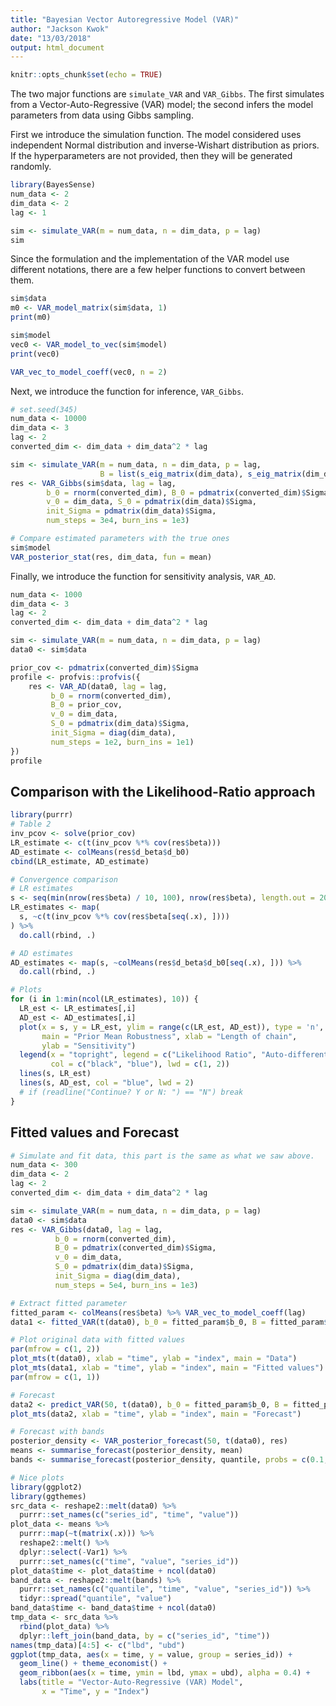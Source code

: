 ```yaml
---
title: "Bayesian Vector Autoregressive Model (VAR)"
author: "Jackson Kwok"
date: "13/03/2018"
output: html_document
---
```


```r
knitr::opts_chunk$set(echo = TRUE)
```

The two major functions are `simulate_VAR` and `VAR_Gibbs`. The first simulates from a Vector-Auto-Regressive (VAR) model; the second infers the model parameters from data using Gibbs sampling.

First we introduce the simulation function. The model considered uses independent Normal distribution and inverse-Wishart distribution as priors. If the hyperparameters are not provided, then they will be generated randomly.
```r
library(BayesSense)
num_data <- 2
dim_data <- 2
lag <- 1

sim <- simulate_VAR(m = num_data, n = dim_data, p = lag)
sim
```


Since the formulation and the implementation of the VAR model use different notations, there are a few helper functions to convert between them.
```r
sim$data
m0 <- VAR_model_matrix(sim$data, 1)
print(m0)
```

```r
sim$model
vec0 <- VAR_model_to_vec(sim$model)
print(vec0)

VAR_vec_to_model_coeff(vec0, n = 2)
```


Next, we introduce the function for inference, `VAR_Gibbs`.
```r
# set.seed(345)
num_data <- 10000
dim_data <- 3
lag <- 2
converted_dim <- dim_data + dim_data^2 * lag

sim <- simulate_VAR(m = num_data, n = dim_data, p = lag,
                    B = list(s_eig_matrix(dim_data), s_eig_matrix(dim_data)))
res <- VAR_Gibbs(sim$data, lag = lag, 
        b_0 = rnorm(converted_dim), B_0 = pdmatrix(converted_dim)$Sigma, 
        v_0 = dim_data, S_0 = pdmatrix(dim_data)$Sigma, 
        init_Sigma = pdmatrix(dim_data)$Sigma, 
        num_steps = 3e4, burn_ins = 1e3)
```

```r
# Compare estimated parameters with the true ones
sim$model
VAR_posterior_stat(res, dim_data, fun = mean)
```


Finally, we introduce the function for sensitivity analysis, `VAR_AD`.
```r
num_data <- 1000
dim_data <- 3
lag <- 2
converted_dim <- dim_data + dim_data^2 * lag

sim <- simulate_VAR(m = num_data, n = dim_data, p = lag)
data0 <- sim$data

prior_cov <- pdmatrix(converted_dim)$Sigma
profile <- profvis::profvis({
    res <- VAR_AD(data0, lag = lag, 
         b_0 = rnorm(converted_dim), 
         B_0 = prior_cov, 
         v_0 = dim_data, 
         S_0 = pdmatrix(dim_data)$Sigma, 
         init_Sigma = diag(dim_data),
         num_steps = 1e2, burn_ins = 1e1)
})
profile
```

## Comparison with the Likelihood-Ratio approach
```r
library(purrr)
# Table 2
inv_pcov <- solve(prior_cov)
LR_estimate <- c(t(inv_pcov %*% cov(res$beta)))
AD_estimate <- colMeans(res$d_beta$d_b0)
cbind(LR_estimate, AD_estimate)

# Convergence comparison
# LR estimates
s <- seq(min(nrow(res$beta) / 10, 100), nrow(res$beta), length.out = 20)
LR_estimates <- map(
  s, ~c(t(inv_pcov %*% cov(res$beta[seq(.x), ])))
) %>%
  do.call(rbind, .)

# AD estimates
AD_estimates <- map(s, ~colMeans(res$d_beta$d_b0[seq(.x), ])) %>%
  do.call(rbind, .)

# Plots
for (i in 1:min(ncol(LR_estimates), 10)) {
  LR_est <- LR_estimates[,i]
  AD_est <- AD_estimates[,i]
  plot(x = s, y = LR_est, ylim = range(c(LR_est, AD_est)), type = 'n',
       main = "Prior Mean Robustness", xlab = "Length of chain",
       ylab = "Sensitivity")
  legend(x = "topright", legend = c("Likelihood Ratio", "Auto-differentiation"),
         col = c("black", "blue"), lwd = c(1, 2))
  lines(s, LR_est)
  lines(s, AD_est, col = "blue", lwd = 2)
  # if (readline("Continue? Y or N: ") == "N") break
}
```


## Fitted values and Forecast
```r
# Simulate and fit data, this part is the same as what we saw above.
num_data <- 300
dim_data <- 2
lag <- 2
converted_dim <- dim_data + dim_data^2 * lag

sim <- simulate_VAR(m = num_data, n = dim_data, p = lag)
data0 <- sim$data
res <- VAR_Gibbs(data0, lag = lag, 
          b_0 = rnorm(converted_dim), 
          B_0 = pdmatrix(converted_dim)$Sigma, 
          v_0 = dim_data, 
          S_0 = pdmatrix(dim_data)$Sigma,
          init_Sigma = diag(dim_data),
          num_steps = 5e4, burn_ins = 1e3)

# Extract fitted parameter
fitted_param <- colMeans(res$beta) %>% VAR_vec_to_model_coeff(lag)
data1 <- fitted_VAR(t(data0), b_0 = fitted_param$b_0, B = fitted_param$B)

# Plot original data with fitted values
par(mfrow = c(1, 2))
plot_mts(t(data0), xlab = "time", ylab = "index", main = "Data")
plot_mts(data1, xlab = "time", ylab = "index", main = "Fitted values")
par(mfrow = c(1, 1))

# Forecast
data2 <- predict_VAR(50, t(data0), b_0 = fitted_param$b_0, B = fitted_param$B)
plot_mts(data2, xlab = "time", ylab = "index", main = "Forecast")
```

```r
# Forecast with bands
posterior_density <- VAR_posterior_forecast(50, t(data0), res)
means <- summarise_forecast(posterior_density, mean)
bands <- summarise_forecast(posterior_density, quantile, probs = c(0.1, 0.9))

# Nice plots
library(ggplot2)
library(ggthemes)
src_data <- reshape2::melt(data0) %>% 
  purrr::set_names(c("series_id", "time", "value"))
plot_data <- means %>% 
  purrr::map(~t(matrix(.x))) %>% 
  reshape2::melt() %>% 
  dplyr::select(-Var1) %>% 
  purrr::set_names(c("time", "value", "series_id"))
plot_data$time <- plot_data$time + ncol(data0)
band_data <- reshape2::melt(bands) %>% 
  purrr::set_names(c("quantile", "time", "value", "series_id")) %>%
  tidyr::spread("quantile", "value")
band_data$time <- band_data$time + ncol(data0)
tmp_data <- src_data %>% 
  rbind(plot_data) %>% 
  dplyr::left_join(band_data, by = c("series_id", "time"))
names(tmp_data)[4:5] <- c("lbd", "ubd")
ggplot(tmp_data, aes(x = time, y = value, group = series_id)) + 
  geom_line() + theme_economist() +
  geom_ribbon(aes(x = time, ymin = lbd, ymax = ubd), alpha = 0.4) + 
  labs(title = "Vector-Auto-Regressive (VAR) Model", 
       x = "Time", y = "Index")
```
